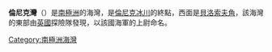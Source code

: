 {{unreferenced|time=2013-10-27T08:32:26+00:00}}
{{coord|70|6|S|161|20|E|display=title}}

'''倫尼克灣'''（{{lang-en|Rennick Bay}}）是[[南極洲|南極洲]]的海灣，是[[倫尼克冰川|倫尼克冰川]]的終點，西面是[[貝洛索夫角|貝洛索夫角]]，該海灣的東部由[[英國|英國]]探險隊發現，以該國海軍的上尉命名。
 
{{Antarctica-geo-stub}}
[[Category:南極洲海灣|Category:南極洲海灣]]